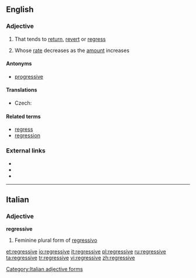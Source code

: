 ==English==

===Adjective===
{{en-adj}}

# That tends to [[return]], [[revert]] or [[regress]]
# {{context|of a tax}} Whose [[rate]] decreases as the [[amount]] increases

====Antonyms====
* [[progressive]]

====Translations====
{{trans-top|whose rate decreases as the amount increases}}
* Czech: {{t-|cs|regresivní}}
{{trans-mid}}
{{trans-bottom}}

====Related terms====
* [[regress]]
* [[regression]]

===External links===
* {{R:Webster 1913}}
* {{R:Century 1911}}
* {{R:OneLook}}

----

==Italian==

===Adjective===
'''regressive''' {{f}}

# Feminine plural form of [[regressivo]]

[[Category:Italian adjective forms]]

[[et:regressive]]
[[io:regressive]]
[[it:regressive]]
[[pl:regressive]]
[[ru:regressive]]
[[ta:regressive]]
[[tr:regressive]]
[[vi:regressive]]
[[zh:regressive]]